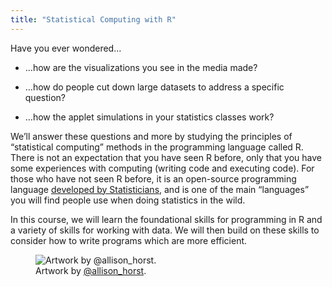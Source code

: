 ```yaml
---
title: "Statistical Computing with R"
---
```


Have you ever wondered...

-   ...how are the visualizations you see in the media made?

-   ...how do people cut down large datasets to address a specific question?

-   ...how the applet simulations in your statistics classes work? 

We’ll answer these questions and more by studying the principles of “statistical computing” methods in the programming language called R. There is not an expectation that you have seen R before, only that you have some experiences with computing (writing code and executing code). For those who have not seen R before, it is an open-source programming language [developed by Statisticians](https://en.wikipedia.org/wiki/R_(programming_language)), and is one of the main “languages” you will find people use when doing statistics in the wild.

In this course, we will learn the foundational skills for programming in R and a variety of skills for working with data. We will then build on these skills to consider how to write programs which are more efficient.

![Artwork by [\@allison_horst](https://allisonhorst.com/allison-horst).](/images/r-sad-happy.png){fig-alt="A digital cartoon with two illustrations: the top shows the R-logo with a scary face, and a small scared little fuzzy monster holding up a white flag in surrender while under a dark storm cloud. The text above says “at first I was like…” The lower cartoon is a friendly, smiling R-logo jumping up to give a happy fuzzy monster a high-five under a smiling sun and next to colorful flowers. The text above the bottom illustration reads “but now it’s like…”"}
